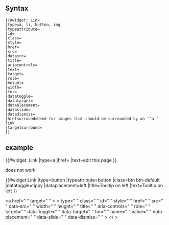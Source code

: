 <noinclude>
{{CSP alert}}
==Syntax==
<pre>
{{#widget: Link
|type=a, li, button, img
|typeattribute=
|id=
|class=
|style=
|href=
|src=
|datasrc=
|title=
|ariacontrols=
|text=
|target=
|role=
|height=
|width=
|for=
|datatoggle=
|datatarget=
|dataplacement=
|dataslide=
|datadismiss=
|hrefsurround=Used for images that should be surrounded by an ''a'' link
|targetsurround=
}}
</pre>
==example==
{{#widget: Link |type=a |href={{fullurl:{{FULLPAGENAME}}|action=edit}} |text=edit this page }}

;does not work
{{#widget:Link |type=button |typeattribute=button |class=btn btn-default |datatoggle=tippy |dataplacement=left |title=Tooltip on left |text=Tooltip on left }}


</noinclude><includeonly><!--{if (isset($hrefsurround) && $hrefsurround != "")}--><a href="<!--{$hrefsurround|escape:'html'}-->" <!--{if (isset($targetsurround))}-->target="<!--{$targetsurround|escape:'html'}-->"<!--{/if}-->><!--{/if}--><<!--{$type|allowedvalues:'a,button,img,li'}--> <!--{if (isset($typeattribute) && $typeattribute!="")}-->type="<!--{$typeattribute|escape:'html'}-->"<!--{/if}--> 
<!--{if (isset($class) && $class!="")}-->class="<!--{$class|escape:'html'}-->"<!--{/if}--> <!--{if (isset($id) && $id!="")}-->id="<!--{$id|escape:'html'}-->"<!--{/if}--> <!--{if (isset($style) && $style!="")}-->style="<!--{$style|escape:'html'}-->"<!--{/if}--> <!--{if (isset($href))}-->href="<!--{$href|escape:'html'}-->"<!--{/if}--> <!--{if (isset($src) && $src!="")}-->src="<!--{$src|escape:'html'}-->"<!--{/if}--> <!--{if (isset($datasrc) && $datasrc!="")}-->data-src="<!--{$datasrc|escape:'html'}-->"<!--{/if}--> <!--{if (isset($width) && $width!="" )}-->width="<!--{$width|escape:'html'}-->"<!--{else}--><!--{/if}--> <!--{if (isset($height) && $height!="" )}-->height="<!--{$height|escape:'html'}-->"<!--{else}--><!--{/if}--> <!--{if (isset($title))}-->title="<!--{$title|escape:'html'}-->"<!--{/if}--> <!--{if (isset($ariacontrols))}-->aria-controls="<!--{$ariacontrols|escape:'html'}-->"<!--{/if}--> <!--{if (isset($role))}-->role="<!--{$role|escape:'html'}-->"<!--{/if}--> <!--{if (isset($target))}-->target="<!--{$target|escape:'html'}-->"<!--{/if}--> <!--{if (isset($datatoggle))}-->data-toggle="<!--{$datatoggle|escape:'html'}-->"<!--{/if}--> <!--{if (isset($datatarget) && $datatarget!="")}-->data-target="<!--{$datatarget|escape:'html'}-->"<!--{/if}--> <!--{if (empty($for))}--><!--{else}-->for="<!--{$for|escape:'html'}-->"<!--{/if}--> <!--{if (isset($name) && $name!="" )}-->name="<!--{$name|escape:'html'}-->"<!--{/if}--> <!--{if (isset($value) && $value!="" )}-->value="<!--{$value|escape:'html'}-->"<!--{/if}--> <!--{if (isset($dataplacement))}-->data-placement="<!--{$dataplacement|escape:'html'}-->"<!--{/if}--> <!--{if (isset($dataslide) && $dataslide!="" )}-->data-slide="<!--{$dataslide|escape:'html'}-->"<!--{/if}--> <!--{if (isset($datadismiss) && $datadismiss!="" )}-->data-dismiss="<!--{$datadismiss|escape:'html'}-->"<!--{/if}-->><!--{if (isset($text) && $text!="")}--><!--{$text|sanitize}--><!--{/if}--></<!--{$type|allowedvalues:'a,button,img,li'}-->><!--{if (isset($hrefsurround) && $hrefsurround!="")}--></a><!--{/if}--></includeonly>